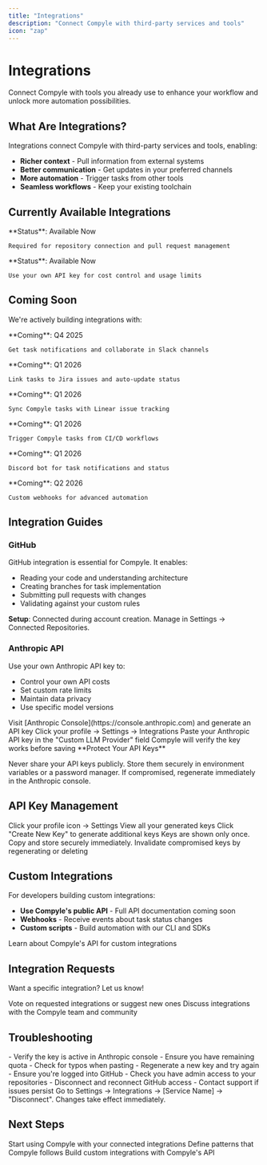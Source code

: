 ```yaml
---
title: "Integrations"
description: "Connect Compyle with third-party services and tools"
icon: "zap"
---
```


# Integrations

Connect Compyle with tools you already use to enhance your workflow and unlock more automation possibilities.

## What Are Integrations?

Integrations connect Compyle with third-party services and tools, enabling:
- **Richer context** - Pull information from external systems
- **Better communication** - Get updates in your preferred channels
- **More automation** - Trigger tasks from other tools
- **Seamless workflows** - Keep your existing toolchain

## Currently Available Integrations

<CardGroup cols={2}>
  <Card title="GitHub" icon="github" href="#github">
    **Status**: Available Now

    Required for repository connection and pull request management
  </Card>
  <Card title="Anthropic API" icon="key" href="#api">
    **Status**: Available Now

    Use your own API key for cost control and usage limits
  </Card>
</CardGroup>

## Coming Soon

We're actively building integrations with:

<CardGroup cols={2}>
  <Card title="Slack" icon="slack">
    **Coming**: Q4 2025

    Get task notifications and collaborate in Slack channels
  </Card>
  <Card title="Jira" icon="settings">
    **Coming**: Q1 2026

    Link tasks to Jira issues and auto-update status
  </Card>
  <Card title="Linear" icon="arrow-right">
    **Coming**: Q1 2026

    Sync Compyle tasks with Linear issue tracking
  </Card>
  <Card title="GitHub Actions" icon="zap">
    **Coming**: Q1 2026

    Trigger Compyle tasks from CI/CD workflows
  </Card>
  <Card title="Discord" icon="message-circle">
    **Coming**: Q1 2026

    Discord bot for task notifications and status
  </Card>
  <Card title="Webhooks" icon="webhook">
    **Coming**: Q2 2026

    Custom webhooks for advanced automation
  </Card>
</CardGroup>

## Integration Guides

### GitHub <span id="github"></span>

GitHub integration is essential for Compyle. It enables:
- Reading your code and understanding architecture
- Creating branches for task implementation
- Submitting pull requests with changes
- Validating against your custom rules

**Setup**: Connected during account creation. Manage in Settings → Connected Repositories.

### Anthropic API <span id="api"></span>

Use your own Anthropic API key to:
- Control your own API costs
- Set custom rate limits
- Maintain data privacy
- Use specific model versions

<Steps>
  <Step title="Get Your API Key">
    Visit [Anthropic Console](https://console.anthropic.com) and generate an API key
  </Step>
  <Step title="Go to Account Settings">
    Click your profile → Settings → Integrations
  </Step>
  <Step title="Add API Key">
    Paste your Anthropic API key in the "Custom LLM Provider" field
  </Step>
  <Step title="Save and Verify">
    Compyle will verify the key works before saving
  </Step>
</Steps>

<Warning>
  **Protect Your API Keys**

  Never share your API keys publicly. Store them securely in environment variables or a password manager. If compromised, regenerate immediately in the Anthropic console.
</Warning>

## API Key Management

<Steps>
  <Step title="Go to Account Settings">
    Click your profile icon → Settings
  </Step>
  <Step title="Select "API Keys"">
    View all your generated keys
  </Step>
  <Step title="Generate New Key">
    Click "Create New Key" to generate additional keys
  </Step>
  <Step title="Copy Key">
    Keys are shown only once. Copy and store securely immediately.
  </Step>
  <Step title="Regenerate or Revoke">
    Invalidate compromised keys by regenerating or deleting
  </Step>
</Steps>

## Custom Integrations

For developers building custom integrations:

- **Use Compyle's public API** - Full API documentation coming soon
- **Webhooks** - Receive events about task status changes
- **Custom scripts** - Build automation with our CLI and SDKs

<Card title="View API Documentation" href="../api-reference/intro" icon="code">
  Learn about Compyle's API for custom integrations
</Card>

## Integration Requests

Want a specific integration? Let us know!

<CardGroup>
  <Card title="Suggest on Feedback Board" href="../community" icon="lightbulb">
    Vote on requested integrations or suggest new ones
  </Card>
  <Card title="Join Discord Community" href="../community" icon="message-circle">
    Discuss integrations with the Compyle team and community
  </Card>
</CardGroup>

## Troubleshooting

<AccordionGroup>
  <Accordion title="My API key isn't working">
    - Verify the key is active in Anthropic console
    - Ensure you have remaining quota
    - Check for typos when pasting
    - Regenerate a new key and try again
  </Accordion>
  <Accordion title="GitHub integration failed">
    - Ensure you're logged into GitHub
    - Check you have admin access to your repositories
    - Disconnect and reconnect GitHub access
    - Contact support if issues persist
  </Accordion>
  <Accordion title="How do I disconnect an integration?">
    Go to Settings → Integrations → [Service Name] → "Disconnect". Changes take effect immediately.
  </Accordion>
</AccordionGroup>

## Next Steps

<CardGroup cols={3}>
  <Card title="Create Your First Task" href="./first-task" icon="lightning-bolt">
    Start using Compyle with your connected integrations
  </Card>
  <Card title="Learn About Custom Rules" href="../features/custom-rules" icon="shield">
    Define patterns that Compyle follows
  </Card>
  <Card title="View API Documentation" href="../api-reference/intro" icon="code">
    Build custom integrations with Compyle's API
  </Card>
</CardGroup>
